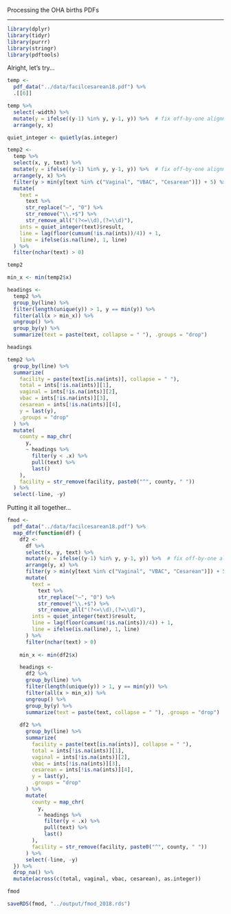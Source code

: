 
Processing the OHA births PDFs

-----

```r
library(dplyr)
library(tidyr)
library(purrr)
library(stringr)
library(pdftools)
```

Alright, let's try...

```r
temp <- 
  pdf_data("../data/facilcesarean18.pdf") %>% 
  .[[6]]

temp %>% 
  select(-width) %>% 
  mutate(y = ifelse((y-1) %in% y, y-1, y)) %>%  # fix off-by-one alignments
  arrange(y, x)
```

```r
quiet_integer <- quietly(as.integer)

temp2 <- 
  temp %>% 
  select(x, y, text) %>% 
  mutate(y = ifelse((y-1) %in% y, y-1, y)) %>%  # fix off-by-one alignments
  arrange(y, x) %>% 
  filter(y > min(y[text %in% c("Vaginal", "VBAC", "Cesarean")]) + 5) %>% 
  mutate(
    text = 
      text %>% 
      str_replace("–", "0") %>% 
      str_remove("\\.+$") %>% 
      str_remove_all("(?<=\\d),(?=\\d)"),
    ints = quiet_integer(text)$result,
    line = lag(floor(cumsum(!is.na(ints))/4)) + 1,
    line = ifelse(is.na(line), 1, line)
  ) %>% 
  filter(nchar(text) > 0)

temp2
```

```r
min_x <- min(temp2$x)

headings <- 
  temp2 %>% 
  group_by(line) %>% 
  filter(length(unique(y)) > 1, y == min(y)) %>% 
  filter(all(x > min_x)) %>% 
  ungroup() %>% 
  group_by(y) %>% 
  summarize(text = paste(text, collapse = " "), .groups = "drop")

headings
```

```r
temp2 %>% 
  group_by(line) %>% 
  summarize(
    facility = paste(text[is.na(ints)], collapse = " "),
    total = ints[!is.na(ints)][1],
    vaginal = ints[!is.na(ints)][2],
    vbac = ints[!is.na(ints)][3],
    cesarean = ints[!is.na(ints)][4],
    y = last(y),
    .groups = "drop"
  ) %>% 
  mutate(
    county = map_chr(
      y,
      ~ headings %>% 
        filter(y < .x) %>% 
        pull(text) %>% 
        last()
    ),
    facility = str_remove(facility, paste0("^", county, " "))
  ) %>% 
  select(-line, -y)
```

Putting it all together...

```r
fmod <- 
  pdf_data("../data/facilcesarean18.pdf") %>% 
  map_dfr(function(df) {
    df2 <- 
      df %>% 
      select(x, y, text) %>% 
      mutate(y = ifelse((y-1) %in% y, y-1, y)) %>%  # fix off-by-one alignments
      arrange(y, x) %>% 
      filter(y > min(y[text %in% c("Vaginal", "VBAC", "Cesarean")]) + 5) %>% 
      mutate(
        text = 
          text %>% 
          str_replace("–", "0") %>% 
          str_remove("\\.+$") %>% 
          str_remove_all("(?<=\\d),(?=\\d)"),
        ints = quiet_integer(text)$result,
        line = lag(floor(cumsum(!is.na(ints))/4)) + 1,
        line = ifelse(is.na(line), 1, line)
      ) %>% 
      filter(nchar(text) > 0)
    
    min_x <- min(df2$x)

    headings <- 
      df2 %>% 
      group_by(line) %>% 
      filter(length(unique(y)) > 1, y == min(y)) %>% 
      filter(all(x > min_x)) %>% 
      ungroup() %>% 
      group_by(y) %>% 
      summarize(text = paste(text, collapse = " "), .groups = "drop")
    
    df2 %>% 
      group_by(line) %>% 
      summarize(
        facility = paste(text[is.na(ints)], collapse = " "),
        total = ints[!is.na(ints)][1],
        vaginal = ints[!is.na(ints)][2],
        vbac = ints[!is.na(ints)][3],
        cesarean = ints[!is.na(ints)][4],
        y = last(y),
        .groups = "drop"
      ) %>% 
      mutate(
        county = map_chr(
          y,
          ~ headings %>% 
            filter(y < .x) %>% 
            pull(text) %>% 
            last()
        ),
        facility = str_remove(facility, paste0("^", county, " "))
      ) %>% 
      select(-line, -y)
  }) %>% 
  drop_na() %>%
  mutate(across(c(total, vaginal, vbac, cesarean), as.integer))

fmod
```

```r
saveRDS(fmod, "../output/fmod_2018.rds")
```



